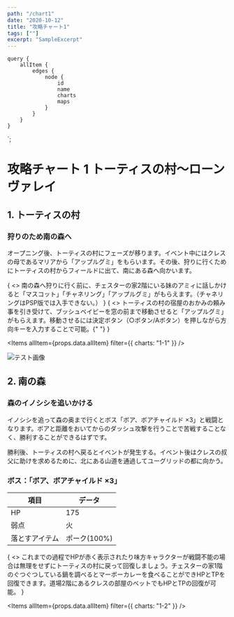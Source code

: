 ```yaml
---
path: "/chart1"
date: "2020-10-12"
title: "攻略チャート1"
tags: [""]
excerpt: "SampleExcerpt"
---
```



    query {
        allItem {
            edges {
                node {
                    id
                    name
                    charts
                    maps
                }
            }
        }
    }
`;

# 攻略チャート 1 トーティスの村〜ローンヴァレイ

## 1. トーティスの村

### 狩りのため南の森へ

オープニング後、トーティスの村にフェーズが移ります。イベント中にはクレスの母であるマリアから「アップルグミ」をもらいます。その後、狩りに行くためにトーティスの村からフィールドに出て、南にある森へ向かいます。

<Tips title="アミィの贈り物">
    {
        <>
            南の森へ狩りに行く前に、チェスターの家2階にいる妹のアミィに話しかけると「マスコット」「チャネリング」「アップルグミ」がもらえます。（チャネリングはPSP版では入手できない。）
        </>
    }
</Tips>

<Tips title="おかみの頼みごと">
    {
        <>
            トーティスの村の宿屋のおかみの頼み事を引き受けて、ブッシュベイビーを窓の前まで移動させると「アップルグミ」がもらえます。移動させるには決定ボタン（○ボタン/Aボタン）を押しながら方向キーを入力することで可能。{" "}
        </>
    }
</Tips>

<Items allItem={props.data.allItem} filter={{ charts: "1-1" }} />

![テスト画像](images/icon.png)

## 2. 南の森

### 森のイノシシを追いかける

イノシシを追って森の奥まで行くとボス「ボア、ボアチャイルド ×3」と戦闘となります。ボアと距離をおいてからのダッシュ攻撃を行うことで苦戦することなく、勝利することができるはずです。

勝利後、トーティスの村へ戻るとイベントが発生する。イベント後はクレスの叔父に助けを求めるために、北にある山道を通過してユーグリッドの都に向かう。

### ボス：「ボア、ボアチャイルド ×3」

| 項目           | データ       |
| -------------- | ------------ |
| HP             | 175          |
| 弱点           | 火           |
| 落とすアイテム | ポーク(100%) |

<Tips title="最序盤の回復方法">
    {
        <>
            これまでの過程でHPが赤く表示されたり味方キャラクターが戦闘不能の場合は無理をせずにトーティスの村に戻って回復しましょう。チェスターの家1階のぐつぐつしている鍋を調べるとマーボーカレーを食べることができHPとTPを回復できます。道場2階にあるクレスの部屋のベットでもHPとTPの回復が可能。
        </>
    }
</Tips>

<Items allItem={props.data.allItem} filter={{ charts: "1-2" }} />
